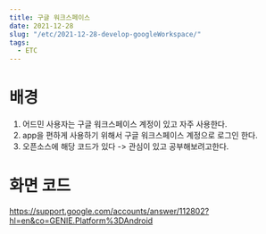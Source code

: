 ```yaml
---
title: 구글 워크스페이스  
date: 2021-12-28
slug: "/etc/2021-12-28-develop-googleWorkspace/"
tags:
  - ETC
---
```


# 배경

1. 어드민 사용자는 구글 워크스페이스 계정이 있고 자주 사용한다.
2. app을 편하게 사용하기 위해서 구글 워크스페이스 계정으로 로그인 한다.
3. 오픈소스에 해당 코드가 있다 -> 관심이 있고 공부해보려고한다.

# 화면 코드
https://support.google.com/accounts/answer/112802?hl=en&co=GENIE.Platform%3DAndroid